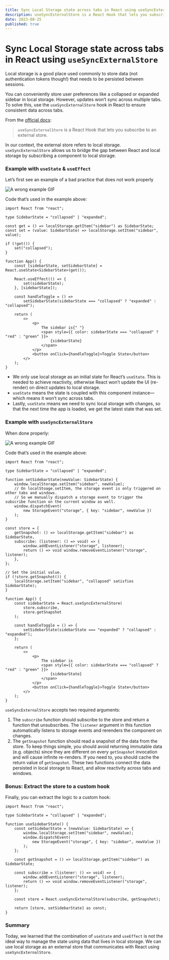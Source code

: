 ```yaml
---
title: Sync Local Storage state across tabs in React using useSyncExternalStore
description: useSyncExternalStore is a React Hook that lets you subscribe to an external store such as local storage.
date: 2023-08-25
published: true
---
```


# Sync Local Storage state across tabs in React using `useSyncExternalStore`

Local storage is a good place used commonly to store data (not authentication tokens though!) that needs to be persisted between sessions.

You can conveniently store user preferences like a collapsed or expanded sidebar in local storage. However, updates won’t sync across multiple tabs. To solve this, use the `useSyncExternalStore` hook in React to ensure consistent data across tabs.

From the [official docs](https://react.dev/reference/react/useSyncExternalStore):

> `useSyncExternalStore` is a React Hook that lets you subscribe to an external store.

In our context, the external store refers to local storage. `useSyncExternalStore` allows us to bridge the gap between React and local storage by subscribing a component to local storage.

### Example with `useState` & `useEffect`

Let’s first see an example of a bad practice that does not work properly

![A wrong example GIF](/use-sync-external-store/wrong-example.gif "State is not synced across tabs and is inconsistent with local storage value")

Code that’s used in the example above:

```tsx
import React from "react";

type SidebarState = "collapsed" | "expanded";

const get = () => localStorage.getItem("sidebar") as SidebarState;
const set = (value: SidebarState) => localStorage.setItem("sidebar", value);

if (!get()) {
	set("collapsed");
}

function App() {
	const [sidebarState, setSidebarState] = React.useState<SidebarState>(get());

	React.useEffect(() => {
		set(sidebarState);
	}, [sidebarState]);

	const handleToggle = () =>
		setSidebarState(sidebarState === "collapsed" ? "expanded" : "collapsed");

	return (
		<>
			<p>
				The sidebar is{" "}
				<span style={{ color: sidebarState === "collapsed" ? "red" : "green" }}>
					{sidebarState}
				</span>
			</p>
			<button onClick={handleToggle}>Toggle State</button>
		</>
	);
}
```

- We only use local storage as an initial state for React’s `useState`. This is needed to achieve reactivity, otherwise React won’t update the UI (re-render) on direct updates to local storage.
- `useState` means the state is coupled with this component instance—which means it won’t sync across tabs.
- Lastly, `useState` means we need to sync local storage with changes, so that the next time the app is loaded, we get the latest state that was set.

### Example with `useSyncExternalStore`

When done properly:

![A wrong example GIF](/use-sync-external-store/correct-example.gif "The state is synced and consistent with local storage across tabs and windows")

Code that’s used in the example above:

```tsx {28-31}
import React from "react";

type SidebarState = "collapsed" | "expanded";

function setSidebarState(newValue: SidebarState) {
	window.localStorage.setItem("sidebar", newValue);
	// On localStoage.setItem, the storage event is only triggered on other tabs and windows.
	// So we manually dispatch a storage event to trigger the subscribe function on the current window as well.
	window.dispatchEvent(
		new StorageEvent("storage", { key: "sidebar", newValue })
	);
}

const store = {
	getSnapshot: () => localStorage.getItem("sidebar") as SidebarState,
	subscribe: (listener: () => void) => {
		window.addEventListener("storage", listener);
		return () => void window.removeEventListener("storage", listener);
	},
};

// Set the initial value.
if (!store.getSnapshot()) {
	localStorage.setItem("sidebar", "collapsed" satisfies SidebarState);
}

function App() {
	const sidebarState = React.useSyncExternalStore(
		store.subscribe,
		store.getSnapshot
	);

	const handleToggle = () => {
		setSidebarState(sidebarState === "expanded" ? "collapsed" : "expanded");
	};

	return (
		<>
			<p>
				The sidebar is
				<span style={{ color: sidebarState === "collapsed" ? "red" : "green" }}>
					{sidebarState}
				</span>
			</p>
			<button onClick={handleToggle}>Toggle State</button>
		</>
	);
}
```

`useSyncExternalStore` accepts two required arguments:

1. The `subscribe` function should subscribe to the store and return a function that unsubscribes. The `listener` argument in this function automatically listens to storage events and rerenders the component on changes.
2. The `getSnapshot` function should read a snapshot of the data from the store. To keep things simple, you should avoid returning immutable data (e.g. objects) since they are different on every `getSnapshot` invocation and will cause infinite re-renders. If you need to, you should cache the return value of `getSnapshot`.
   These two functions connect the data persisted in local storage to React, and allow reactivity across tabs and windows.

### Bonus: Extract the store to a custom hook

Finally, you can extract the logic to a custom hook:

```tsx
import React from "react";

type SidebarState = "collapsed" | "expanded";

function useSidebarState() {
	const setSidebarState = (newValue: SidebarState) => {
		window.localStorage.setItem("sidebar", newValue);
		window.dispatchEvent(
			new StorageEvent("storage", { key: "sidebar", newValue })
		);
	};

	const getSnapshot = () => localStorage.getItem("sidebar") as SidebarState;

	const subscribe = (listener: () => void) => {
		window.addEventListener("storage", listener);
		return () => void window.removeEventListener("storage", listener);
	};

	const store = React.useSyncExternalStore(subscribe, getSnapshot);

	return [store, setSidebarState] as const;
}
```

### Summary

Today, we learned that the combination of `useState` and `useEffect` is not the ideal way to manage the state using data that lives in local storage. We can use local storage as an external store that communicates with React using `useSyncExternalStore`.
